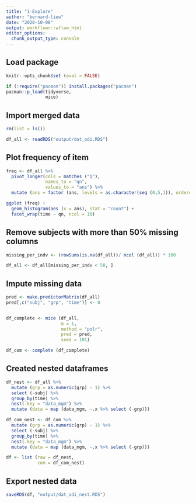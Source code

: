 ```yaml
---
title: "1-Explore"
author: "bernard-liew"
date: "2020-10-08"
output: workflowr::wflow_html
editor_options:
  chunk_output_type: console
---
```


## Load package

```r
knitr::opts_chunk$set (eval = FALSE)
```


```r
if (!require("pacman")) install.packages("pacman")
pacman::p_load(tidyverse,
               mice)

```

## Import merged data

```r
rm(list = ls())

df_all <- readRDS("output/dat_odi.RDS")
```


## Plot frequency of item 

```r

freq <- df_all %>%
  pivot_longer(cols = matches ("Q"),
               names_to = "qn",
               values_to = "ans") %>%
  mutate (ans = factor (ans, levels = as.character(seq (0,5,1)), ordered = TRUE))

ggplot (freq) +
  geom_histogram(aes (x = ans), stat = "count") +
  facet_wrap(time ~ qn, ncol = 10)

```

## Remove subjects with more than 50% missing columns

```r
missing_per_indv <- (rowSums(is.na(df_all))/ ncol (df_all)) * 100 

df_all <- df_all[missing_per_indv < 50, ] 

```

## Impute missing data

```r
pred <- make.predictorMatrix(df_all)
pred[,c("subj", "grp", "time")] <- 0


df_complete <- mice (df_all, 
                     m = 1,
                     method = "polr",
                     pred = pred,
                     seed = 101)

df_com <- complete (df_complete)


```


## Created nested dataframes

```r
df_nest <- df_all %>%
  mutate (grp = as.numeric(grp) - 1) %>%
  select (-subj) %>%
  group_by(time) %>%
  nest(.key = "data_mgm") %>%
  mutate (data = map (data_mgm, ~.x %>% select (-grp)))

df_com_nest <- df_com %>%
  mutate (grp = as.numeric(grp) - 1) %>%
  select (-subj) %>%
  group_by(time) %>%
  nest(.key = "data_mgm") %>%
  mutate (data = map (data_mgm, ~.x %>% select (-grp)))

df <- list (raw = df_nest,
            com = df_com_nest)

```

## Export nested data

```r
saveRDS(df, "output/dat_odi_nest.RDS")
```
